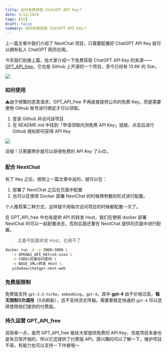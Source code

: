 ```yaml
---
title: 如何免费获取 ChatGPT API Key？
date: 3/12/2024
tags: [AI]
draft: false
summary: 如何免费获取 ChatGPT API Key？
---
```


上一篇文章中我们介绍了 NextChat 项目，只需要配置好 ChatGPT API Key 就可以拥有私人 ChatGPT 网页应用。

今天我们衔接上篇，给大家介绍一下免费获取 ChatGPT API Key 的来源——[GPT\_API\_free](https://github.com/chatanywhere/GPT_API_free)，它也是 Github 上开源的一个项目，至今已经有 13.6K 的 Star。

![](https://note.ihsxu.com/api/imgs/1710252942812.webp)

### 如何使用

⚠️由于频繁的恶意请求，GPT\_API\_free 不再直接提供公共的免费 Key。而是需要使用 Github 账号进行绑定才可以领取。

1.  登录 Github 并访问该项目
2.  在 README.md 中找到「申请领取内测免费 API Key」链接，点击后进行 Github 授权即可获得 API Key

![](https://note.ihsxu.com/api/imgs/1710252995843.webp)

没错！只需要两步就可以获得免费的 API Key 了👍😍。

### 配合 NextChat

有了 Key 之后，按照上一篇文章中说的，就可以在：

1.  部署了 NextChat 之后在页面中配置
2.  也可以在使用 Docker 部署 NextChat 的时候用参数的形式进行配置。

个人推荐第二种方式，这样就不用每次访问项目的时候都配置一次了。

在 GPT\_API\_free 中也有提供 API 的转发 Host，我们在使用 docker 部署 NextChat 时可以一起配置进去，否则后面还要在 NextChat 提供的页面中进行配置。

> 主要不配置转发 Host，也用不了

```bash
docker run -d -p 3000:3000 \
   -e OPENAI_API_KEY=sk-xxxx \
   -e CODE=页面访问密码 \
   -e BASE_URL=转发 Host \
   yidadaa/chatgpt-next-web
```

### 免费版限制

免费版支持 `gpt-3.5-turbo`，`embedding`，`gpt-4`。其中 **gpt-4** 由于价格过高，**每天限制3次调用**（0点刷新），且不支持流式传输。需要更稳定快速的 `gpt-4` 可以选择使用他们提供的付费版。

### 持久运营 GPT\_API\_free

说简单一点，虽然 GPT\_API\_free 能给大家提供免费的 API Key，但是项目本身也是有日常开销的，所以它还提供了付费版 API。感兴趣的可以了解一下，维护项目不易，有能力也可以支持一下作者哦～

